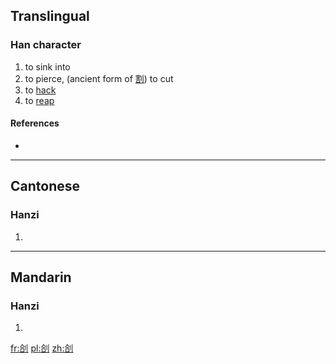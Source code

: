 ==Translingual==

===Han character===
{{Han char|rn=18|rad=刀|as=06|sn=8|four=|canj=人口中弓 (ORLN)}}

# to sink into
# to pierce, (ancient form of [[割]]) to cut
# to [[hack]]
# to [[reap]]

====References====
* {{Han ref|kx=0139.080|hdz=10336.080|uh=34E3|ud=13539}}

----

==Cantonese==

===Hanzi===
{{yue-hanzi|jyut=|y=got3, jak6}}

# {{defn|lang=yue|sort=刀06}}

----

==Mandarin==

===Hanzi===
{{cmn-hanzi|pin=[[qià]] ([[qia4]])|wg=ch'ia<sup>4</sup>}}

# {{defn|lang=cmn|sort=刀06}}

[[fr:㓣]]
[[pl:㓣]]
[[zh:㓣]]